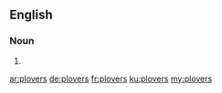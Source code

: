 ==English==

===Noun===
{{head|en}}

# {{plural of|plover}}

[[ar:plovers]]
[[de:plovers]]
[[fr:plovers]]
[[ku:plovers]]
[[my:plovers]]